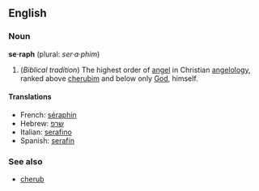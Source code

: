 ==English==

===Noun===
'''se·raph''' (plural: ''ser·a·phim'')
# (''Biblical tradition'') The highest order of [[angel]] in Christian [[angelology]], ranked above [[cherub]]im and below only [[God]], himself.

====Translations====
*French: [[séraphin]]
*Hebrew: [[שרפ]]
*Italian: [[serafino]]
*Spanish: [[serafín]]

===See also===
*[[cherub]]